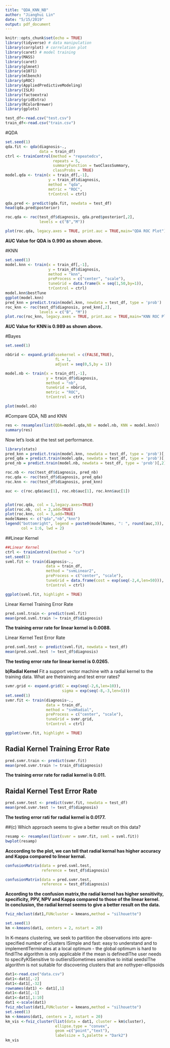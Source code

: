```yaml
---
title: "QDA_KNN_NB"
author: "Jianghui Lin"
date: "5/15/2019"
output: pdf_document
---
```


```r
knitr::opts_chunk$set(echo = TRUE)
library(tidyverse) # data manipulation
library(corrplot) # correlation plot
library(caret) # model training
library(MASS)
library(caret)
library(glmnet)
library(e1071)
library(mlbench)
library(pROC)
library(AppliedPredictiveModeling)
library(ISLR)
library(factoextra)
library(gridExtra)
library(RColorBrewer)
library(gplots)
```

```r
test_df<-read.csv("test.csv")
train_df<-read.csv("train.csv")
```

#QDA
```r
set.seed(1)
qda.fit <- qda(diagnosis~.,
               data = train_df)
ctrl <- trainControl(method = "repeatedcv",
                     repeats = 5,
                     summaryFunction = twoClassSummary,
                     classProbs = TRUE) 
model.qda <- train(x = train_df[,-1],
                   y = train_df$diagnosis,
                   method = "qda",
                   metric = "ROC",
                   trControl = ctrl)

qda.pred <- predict(qda.fit, newdata = test_df)
head(qda.pred$posterior)

roc.qda <- roc(test_df$diagnosis, qda.pred$posterior[,2], 
               levels = c("B","M"))

plot(roc.qda, legacy.axes = TRUE, print.auc = TRUE,main="QDA ROC Plot")
```
**AUC Value for QDA is 0.990 as shown above.**

#KNN
```r
set.seed(1)
model.knn <- train(x = train_df[,-1],
                   y = train_df$diagnosis,
                   method = "knn",
                   preProcess = c("center", "scale"), 
                   tuneGrid = data.frame(k = seq(1,50,by=1)),  
                   trControl = ctrl)
model.knn$bestTune
ggplot(model.knn)
pred_knn = predict.train(model.knn, newdata = test_df, type = 'prob')
roc_knn <- roc(test_df$diagnosis, pred_knn[,2],
               levels = c("B", "M"))
plot.roc(roc_knn, legacy.axes = TRUE, print.auc = TRUE,main="KNN ROC Plot")
```
**AUC Value for KNN is 0.989 as shown above.**

#Bayes
```r
set.seed(1)

nbGrid <- expand.grid(usekernel = c(FALSE,TRUE),
                      fL = 1, 
                      adjust = seq(0,5,by = 1))

model.nb <- train(x = train_df[,-1],
                  y = train_df$diagnosis,
                  method = "nb",
                  tuneGrid = nbGrid,
                  metric = "ROC",
                  trControl = ctrl)

plot(model.nb)
```

#Compare QDA, NB and KNN   
```r
res <- resamples(list(QDA=model.qda,NB = model.nb, KNN = model.knn))
summary(res)
```

Now let's look at the test set performance.
```r
library(stats)
pred_knn = predict.train(model.knn, newdata = test_df, type = 'prob')[,2]
pred_qda = predict.train(model.qda, newdata = test_df, type = 'prob')[,2]
pred_nb = predict.train(model.nb, newdata = test_df, type = 'prob')[,2]

roc.nb <- roc(test_df$diagnosis, pred_nb)
roc.qda <- roc(test_df$diagnosis, pred_qda)
roc.knn <- roc(test_df$diagnosis, pred_knn)

auc <- c(roc.qda$auc[1], roc.nb$auc[1], roc.knn$auc[1])


plot(roc.qda, col = 1,legacy.axes=TRUE)
plot(roc.nb, col = 2,add=TRUE)
plot(roc.knn, col = 3,add=TRUE)
modelNames <- c("qda","nb","knn")
legend("bottomright", legend = paste0(modelNames, ": ", round(auc,3)),
       col = 1:6, lwd = 2)
```





##Linear Kernel
```r
##Linear Kernel
ctrl <- trainControl(method = "cv")
set.seed(1)
svml.fit <- train(diagnosis~., 
                  data = train_df, 
                  method = "svmLinear2",
                  preProcess = c("center", "scale"),
                  tuneGrid = data.frame(cost = exp(seq(-2,4,len=50))),
                  trControl = ctrl)

ggplot(svml.fit, highlight = TRUE)
```

Linear Kernel Training Error Rate
```r
pred.svml.train <- predict(svml.fit)
mean(pred.svml.train != train_df$diagnosis)
```
**The training error rate for linear kernel is 0.0088.**

Linear Kernel Test Error Rate
```r

pred.svml.test <- predict(svml.fit, newdata = test_df)
mean(pred.svml.test != test_df$diagnosis)
```
**The testing error rate for linear kernel is 0.0265.**


**b)Radial Kernel**  Fit a support vector machine with a radial kernel to the training data.  What are thetraining and test error rates?
```r
svmr.grid <- expand.grid(C = exp(seq(-2,6,len=10)),
                         sigma = exp(seq(-8,-3,len=5)))
set.seed(1)
svmr.fit <- train(diagnosis~., 
                  data = train_df, 
                  method = "svmRadial",
                  preProcess = c("center", "scale"),
                  tuneGrid = svmr.grid,
                  trControl = ctrl)

ggplot(svmr.fit, highlight = TRUE)
```

## Radial Kernel Training Error Rate
```r
pred.svmr.train <- predict(svmr.fit)
mean(pred.svmr.train != train_df$diagnosis)
```
**The training error rate for radial kernel is 0.011.**

## Raidal Kernel Test Error Rate
```r
pred.svmr.test <- predict(svmr.fit, newdata = test_df)
mean(pred.svmr.test != test_df$diagnosis)
```
**The testing error rati for radial kernel is 0.0177.**


##(c) Which approach seems to give a better result on this data?
```r
resamp <- resamples(list(svmr = svmr.fit, svml = svml.fit))
bwplot(resamp)
```
**Acccording to the plot, we can tell that radial kernal has higher accuracy and Kappa compared to linear kernal.**

```r
confusionMatrix(data = pred.svml.test, 
                reference = test_df$diagnosis)

confusionMatrix(data = pred.svmr.test, 
                reference = test_df$diagnosis)

```
**According to the confusion matrix,the radial kernel has higher sensitivity, specificity, PPV, NPV and Kappa compared to those of the linear kernel.**
**In conclusion, the radial kernel seems to give a better result on the data.**


```r
fviz_nbclust(dat1,FUNcluster = kmeans,method = "silhouette")
```

```r
set.seed(1)
km <-kmeans(dat1, centers = 2, nstart = 20)
```

In K-means clustering, we seek to partition the observations into apre-specified number of clusters
ISimple and fast:  easy to understand and to implementITerminates at a local optimum - the global optimum is hard to findIThe algorithm is only applicable if the mean is definedIThe user needs to specifyKISensitive to outliersISometimes sensitive to initial seedsIThe algorithm is not suitable for discovering clusters that are nothyper-ellipsoids
```r
dat1<-read.csv("data.csv")
dat1<-dat1[,-2]
dat1<-dat1[,-32]
rownames(dat1) <- dat1[,1]
dat1<-dat1[,-1]
dat1<-dat1[,1:10]
dat1 <-scale(dat1)
fviz_nbclust(dat1,FUNcluster = kmeans,method = "silhouette")
set.seed(1)
km <-kmeans(dat1, centers = 2, nstart = 20)
km_vis <-fviz_cluster(list(data = dat1, cluster = km$cluster),
                      ellipse.type = "convex",
                      geom =c("point","text"),
                      labelsize = 5,palette = "Dark2")
km_vis
```



